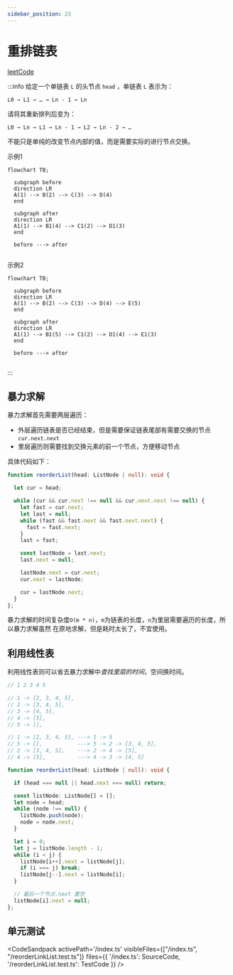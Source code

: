 ```yaml
---
sidebar_position: 23
---
```



# 重排链表


[leetCode](https://leetcode.cn/problems/reorder-list/)


:::info
给定一个单链表 `L` 的头节点 `head` ，单链表 `L` 表示为：

```
L0 → L1 → … → Ln - 1 → Ln
```

请将其重新排列后变为：

```
L0 → Ln → L1 → Ln - 1 → L2 → Ln - 2 → …
```

不能只是单纯的改变节点内部的值，而是需要实际的进行节点交换。

示例1

```mermaid
flowchart TB;
  
  subgraph before
  direction LR
  A(1) --> B(2) --> C(3) --> D(4)
  end

  subgraph after
  direction LR
  A1(1) --> B1(4) --> C1(2) --> D1(3)
  end

  before ---> after
  
```

示例2

```mermaid
flowchart TB;
  
  subgraph before
  direction LR
  A(1) --> B(2) --> C(3) --> D(4) --> E(5)
  end

  subgraph after
  direction LR
  A1(1) --> B1(5) --> C1(2) --> D1(4) --> E1(3)
  end

  before ---> after
  
```

:::


## 暴力求解

暴力求解首先需要两层遍历：
- 外层遍历链表是否已经结束，但是需要保证链表尾部有需要交换的节点`cur.next.next`
- 里层遍历则需要找到交换元素的前一个节点，方便移动节点

具体代码如下：

```ts
function reorderList(head: ListNode | null): void {

  let cur = head;

  while (cur && cur.next !== null && cur.next.next !== null) {
    let fast = cur.next;
    let last = null;
    while (fast && fast.next && fast.next.next) {
      fast = fast.next;
    }
    last = fast;

    const lastNode = last.next;
    last.next = null;

    lastNode.next = cur.next;
    cur.next = lastNode;

    cur = lastNode.next;
  }
};
```
暴力求解的时间复杂度`O(m * n)`，`m`为链表的长度，`n`为里层需要遍历的长度，所以暴力求解虽然
在原地求解，但是耗时太长了，不宜使用。


## 利用线性表

利用线性表则可以省去暴力求解中*查找里层的时间*，空间换时间。



```ts
// 1 2 3 4 5

// 1 -> [2, 3, 4, 5],
// 2 -> [3, 4, 5],
// 3 -> [4, 5],
// 4 -> [5],
// 5 -> [],

// 1 -> [2, 3, 4, 5], ---> 1 -> 5
// 5 -> [],           ---> 5 -> 2 -> [3, 4, 5],
// 2 -> [3, 4, 5],    ---> 2 -> 4 -> [5],
// 4 -> [5],          ---> 4 -> 3 -> [4, 5]

function reorderList(head: ListNode | null): void {

  if (head === null || head.next === null) return;

  const listNode: ListNode[] = [];
  let node = head;
  while (node !== null) { 
    listNode.push(node);
    node = node.next;
  }

  let i = 0;
  let j = listNode.length - 1;
  while (i < j) {
    listNode[i++].next = listNode[j];
    if (i === j) break;
    listNode[j--].next = listNode[i];
  }

  // 最后一个节点.next 置空
  listNode[i].next = null;
};

```



## 单元测试


<CodeSandpack
  activePath='/index.ts'
  visibleFiles={["/index.ts", "/reorderLinkList.test.ts"]}
  files={{
    '/index.ts': SourceCode,
    '/reorderLinkList.test.ts': TestCode
  }}
/>